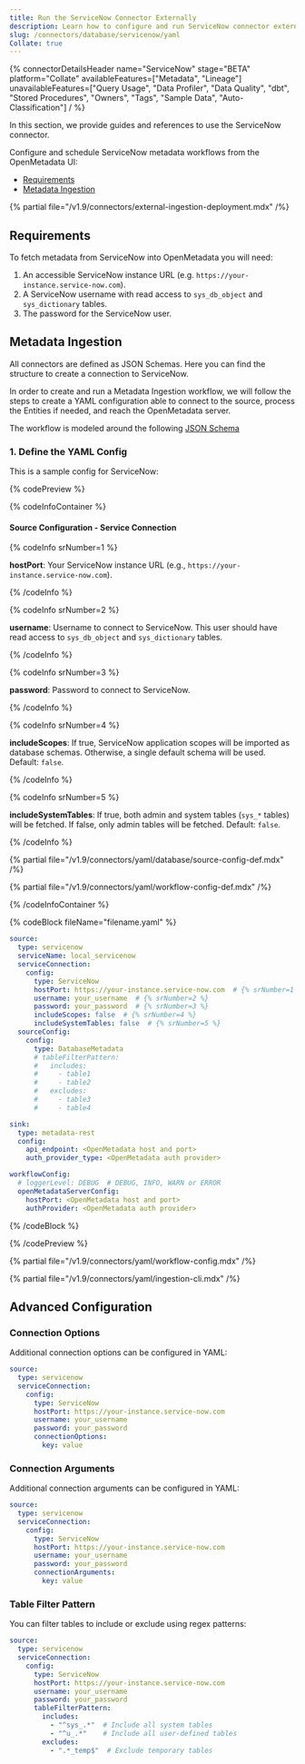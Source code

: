 ```yaml
---
title: Run the ServiceNow Connector Externally
description: Learn how to configure and run ServiceNow connector externally with YAML. Set up metadata ingestion workflows, requirements, and advanced options.
slug: /connectors/database/servicenow/yaml
Collate: true
---
```



{% connectorDetailsHeader
name="ServiceNow"
stage="BETA"
platform="Collate"
availableFeatures=["Metadata", "Lineage"]
unavailableFeatures=["Query Usage", "Data Profiler", "Data Quality", "dbt", "Stored Procedures", "Owners", "Tags", "Sample Data", "Auto-Classification"]
/ %}

In this section, we provide guides and references to use the ServiceNow connector.

Configure and schedule ServiceNow metadata workflows from the OpenMetadata UI:

- [Requirements](#requirements)
- [Metadata Ingestion](#metadata-ingestion)

{% partial file="/v1.9/connectors/external-ingestion-deployment.mdx" /%}

## Requirements

To fetch metadata from ServiceNow into OpenMetadata you will need:

1. An accessible ServiceNow instance URL (e.g. `https://your-instance.service-now.com`).
2. A ServiceNow username with read access to `sys_db_object` and `sys_dictionary` tables.
3. The password for the ServiceNow user.

## Metadata Ingestion

All connectors are defined as JSON Schemas. Here you can find the structure to create a connection to ServiceNow.

In order to create and run a Metadata Ingestion workflow, we will follow the steps to create a YAML configuration able to connect to the source, process the Entities if needed, and reach the OpenMetadata server.

The workflow is modeled around the following [JSON Schema](https://github.com/open-metadata/OpenMetadata/blob/main/openmetadata-spec/src/main/resources/json/schema/entity/services/connections/database/serviceNowConnection.json)

### 1. Define the YAML Config

This is a sample config for ServiceNow:

{% codePreview %}

{% codeInfoContainer %}

#### Source Configuration - Service Connection

{% codeInfo srNumber=1 %}

**hostPort**: Your ServiceNow instance URL (e.g., `https://your-instance.service-now.com`).

{% /codeInfo %}

{% codeInfo srNumber=2 %}

**username**: Username to connect to ServiceNow. This user should have read access to `sys_db_object` and `sys_dictionary` tables.

{% /codeInfo %}

{% codeInfo srNumber=3 %}

**password**: Password to connect to ServiceNow.

{% /codeInfo %}

{% codeInfo srNumber=4 %}

**includeScopes**: If true, ServiceNow application scopes will be imported as database schemas. Otherwise, a single default schema will be used. Default: `false`.

{% /codeInfo %}

{% codeInfo srNumber=5 %}

**includeSystemTables**: If true, both admin and system tables (`sys_*` tables) will be fetched. If false, only admin tables will be fetched. Default: `false`.

{% /codeInfo %}

{% partial file="/v1.9/connectors/yaml/database/source-config-def.mdx" /%}

<IngestionSinkDef />

{% partial file="/v1.9/connectors/yaml/workflow-config-def.mdx" /%}

{% /codeInfoContainer %}

{% codeBlock fileName="filename.yaml" %}

```yaml {% isCodeBlock=true %}
source:
  type: servicenow
  serviceName: local_servicenow
  serviceConnection:
    config:
      type: ServiceNow
      hostPort: https://your-instance.service-now.com  # {% srNumber=1 %}
      username: your_username  # {% srNumber=2 %}
      password: your_password  # {% srNumber=3 %}
      includeScopes: false  # {% srNumber=4 %}
      includeSystemTables: false  # {% srNumber=5 %}
  sourceConfig:
    config:
      type: DatabaseMetadata
      # tableFilterPattern:
      #   includes:
      #     - table1
      #     - table2
      #   excludes:
      #     - table3
      #     - table4

sink:
  type: metadata-rest
  config:
    api_endpoint: <OpenMetadata host and port>
    auth_provider_type: <OpenMetadata auth provider>

workflowConfig:
  # loggerLevel: DEBUG  # DEBUG, INFO, WARN or ERROR
  openMetadataServerConfig:
    hostPort: <OpenMetadata host and port>
    authProvider: <OpenMetadata auth provider>
```

{% /codeBlock %}

{% /codePreview %}

{% partial file="/v1.9/connectors/yaml/workflow-config.mdx" /%}

{% partial file="/v1.9/connectors/yaml/ingestion-cli.mdx" /%}

## Advanced Configuration

### Connection Options

Additional connection options can be configured in YAML:

```yaml
source:
  type: servicenow
  serviceConnection:
    config:
      type: ServiceNow
      hostPort: https://your-instance.service-now.com
      username: your_username
      password: your_password
      connectionOptions:
        key: value
```

### Connection Arguments

Additional connection arguments can be configured in YAML:

```yaml
source:
  type: servicenow
  serviceConnection:
    config:
      type: ServiceNow
      hostPort: https://your-instance.service-now.com
      username: your_username
      password: your_password
      connectionArguments:
        key: value
```

### Table Filter Pattern

You can filter tables to include or exclude using regex patterns:

```yaml
source:
  type: servicenow
  serviceConnection:
    config:
      type: ServiceNow
      hostPort: https://your-instance.service-now.com
      username: your_username
      password: your_password
      tableFilterPattern:
        includes:
          - "^sys_.*"  # Include all system tables
          - "^u_.*"    # Include all user-defined tables
        excludes:
          - ".*_temp$"  # Exclude temporary tables
```